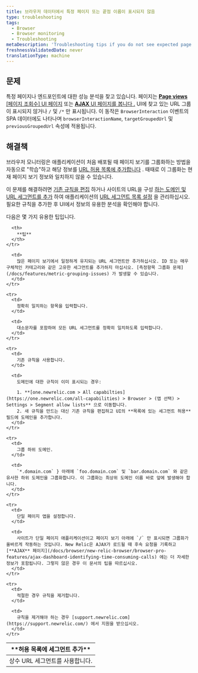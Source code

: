 ```yaml
---
title: 브라우저 데이터에서 특정 페이지 또는 끝점 이름이 표시되지 않음
type: troubleshooting
tags:
  - Browser
  - Browser monitoring
  - Troubleshooting
metaDescription: 'Troubleshooting tips if you do not see expected page views, URLs, or AJAX when using New Relic browser or SPA monitoring.'
freshnessValidatedDate: never
translationType: machine
---
```


## 문제

특정 페이지나 엔드포인트에 대한 성능 분석을 찾고 있습니다. 페이지는 <InlinePopover type="browser"/>[**Page views** \[페이지 조회수\] UI 페이지](/docs/browser/new-relic-browser/additional-standard-features/page-views-insights-your-sites-popularity) 또는 [**AJAX** UI 페이지를 봅니다 .](/docs/browser/new-relic-browser/browser-pro-features/ajax-dashboard-identifying-time-consuming-calls) UI에 찾고 있는 URL 그룹이 표시되지 않거나 `/` 및 `/*` 만 표시됩니다. 이 동작은 `BrowserInteraction` 이벤트의 SPA 데이터에도 나타나며 `browserInteractionName`, `targetGroupedUrl` 및 `previousGroupedUrl` 속성에 적용됩니다.

## 해결책

브라우저 모니터링은 애플리케이션이 처음 배포될 때 페이지 보기를 그룹화하는 방법을 자동으로 "학습"하고 해당 정보를 [URL 허용 목록에 추가합니다](/docs/browser/new-relic-browser/configuration/group-browser-metrics-urls) . 때때로 이 그룹화는 현재 페이지 보기 정보와 일치하지 않을 수 있습니다.

이 문제를 해결하려면 [기존 규칙을 편집](/docs/browser/new-relic-browser/configuration/group-browser-metrics-urls#maintaining) 하거나 사이트의 URL을 구성 [하는 도메인 및 URL 세그먼트를 추가](/docs/browser/new-relic-browser/configuration/group-browser-metrics-urls#adding) 하여 애플리케이션의 [URL 세그먼트 목록 설정](/docs/browser/new-relic-browser/configuration/browser-settings-ui-options-apdex-geography#enabling) 을 관리하십시오. 필요한 규칙을 추가한 후 UI에서 정보의 유용한 분석을 확인해야 합니다.

다음은 몇 가지 유용한 팁입니다.

<table>
  <thead>
    <tr>
      <th width={200}>
        **허용 목록에 세그먼트 추가**
      </th>

      <th>
        **팁**
      </th>
    </tr>
  </thead>

  <tbody>
    <tr>
      <td>
        상수 URL 세그먼트를 사용합니다.
      </td>

      <td>
        많은 페이지 보기에서 일정하게 유지되는 URL 세그먼트만 추가하십시오. ID 또는 매우 구체적인 카테고리와 같은 고유한 세그먼트를 추가하지 마십시오. [측정항목 그룹화 문제](/docs/features/metric-grouping-issues) 가 발생할 수 있습니다.
      </td>
    </tr>

    <tr>
      <td>
        정확히 일치하는 항목을 입력합니다.
      </td>

      <td>
        대소문자를 포함하여 모든 URL 세그먼트를 정확히 일치하도록 입력합니다.
      </td>
    </tr>

    <tr>
      <td>
        기존 규칙을 사용합니다.
      </td>

      <td>
        도메인에 대한 규칙이 이미 표시되는 경우:

        1. **[one.newrelic.com > All capabilties](https://one.newrelic.com/all-capabilities) > Browser > (앱 선택) > Settings > Segment allow lists** 으로 이동합니다.
        2. 새 규칙을 만드는 대신 기존 규칙을 편집하고 UI의 **목록에 있는 세그먼트 허용** 필드에 도메인을 추가합니다.
      </td>
    </tr>

    <tr>
      <td>
        그룹 하위 도메인.
      </td>

      <td>
        `*.domain.com` } 아래에 `foo.domain.com` 및 `bar.domain.com` 와 같은 유사한 하위 도메인을 그룹화합니다. 이 그룹화는 최상위 도메인 이름 바로 앞에 발생해야 합니다.
      </td>
    </tr>

    <tr>
      <td>
        단일 페이지 앱을 설정합니다.
      </td>

      <td>
        사이트가 단일 페이지 애플리케이션이고 페이지 보기 아래에 `/` 만 표시되면 그룹화가 올바르게 작동하는 것입니다. New Relic은 AJAX가 로드될 때 후속 요청을 기록하고 [**AJAX** 페이지](/docs/browser/new-relic-browser/browser-pro-features/ajax-dashboard-identifying-time-consuming-calls) 에는 더 자세한 정보가 포함됩니다. 그렇지 않은 경우 이 문서의 팁을 따르십시오.
      </td>
    </tr>

    <tr>
      <td>
        적절한 경우 규칙을 제거합니다.
      </td>

      <td>
        규칙을 제거해야 하는 경우 [support.newrelic.com](https://support.newrelic.com/) 에서 지원을 받으십시오.
      </td>
    </tr>
  </tbody>
</table>